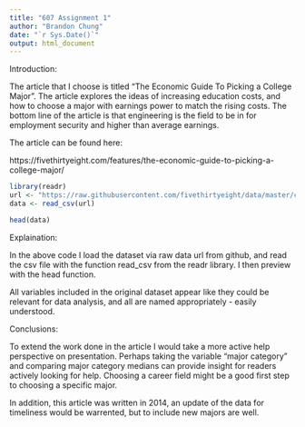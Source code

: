 ---
title: "607 Assignment 1"
author: "Brandon Chung"
date: "`r Sys.Date()`"
output: html_document
---
Introduction:

The article that I choose is titled "The Economic Guide To Picking a College Major". The article explores the ideas of increasing education costs, and how to choose a major with earnings power to match the rising costs. The bottom line of the article is that engineering is the field to be in for employment security and higher than average earnings.

The article can be found here:

https://fivethirtyeight.com/features/the-economic-guide-to-picking-a-college-major/

```{r}
library(readr)
url <- "https://raw.githubusercontent.com/fivethirtyeight/data/master/college-majors/grad-students.csv"
data <- read_csv(url)

head(data)
```
Explaination:

In the above code I load the dataset via raw data url from github, and read the csv file with the function read_csv from the readr library. I then preview with the head function.

All variables included in the original dataset appear like they could be relevant for data analysis, and all are named appropriately - easily understood.

Conclusions:

To extend the work done in the article I would take a more active help perspective on presentation. Perhaps taking the variable "major category" and comparing major category medians can provide insight for readers actively looking for help. Choosing a career field might be a good first step to choosing a specific major. 

In addition, this article was written in 2014, an update of the data for timeliness would be warrented, but to include new majors are well.

